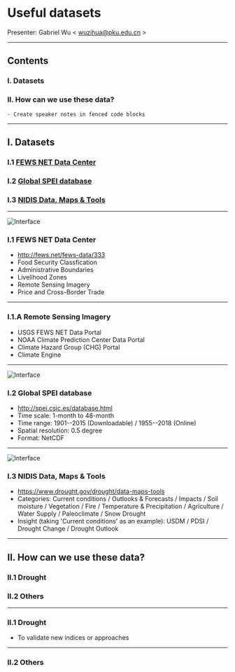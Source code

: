 

<Head>
  <title>Useful Datasets</title>
</Head>

# Useful datasets

Presenter: Gabriel Wu < <wuzihua@pku.edu.cn> >

---

## Contents

### I. Datasets

### II. How can we use these data?

```notes
- Create speaker notes in fenced code blocks
```

---

## I. Datasets

### I.1 [FEWS NET Data Center](http://fews.net/fews-data/333)
### I.2 [Global SPEI database](http://spei.csic.es/database.html)
### I.3 [NIDIS Data, Maps & Tools](https://www.drought.gov/drought/data-maps-tools)

---


![Interface](./static/fews.png)

### I.1 FEWS NET Data Center

- <http://fews.net/fews-data/333>
- Food Security Classfication
- Administrative Boundaries
- Livelihood Zones
- Remote Sensing Imagery
- Price and Cross-Border Trade

---

### I.1.A Remote Sensing Imagery

- USGS FEWS NET Data Portal
- NOAA Climate Prediction Center Data Portal
- Climate Hazard Group (CHG) Portal
- Climate Engine

---


![Interface](./static/spei.gif)

### I.2 Global SPEI database

- <http://spei.csic.es/database.html>
- Time scale: 1-month to 48-month
- Time range: 1901--2015 (Downloadable) / 1955--2018 (Online)
- Spatial resolution: 0.5 degree
- Format: NetCDF

---


![Interface](./static/nidis.png)

### I.3 NIDIS Data, Maps & Tools

- <https://www.drought.gov/drought/data-maps-tools>
- Categories: Current conditions / Outlooks & Forecasts / Impacts / Soil moisture / Vegetation / Fire / Temperature & Precipitation / Agriculture / Water Supply / Paleoclimate / Snow Drought
- Insight (taking 'Current conditions' as an example): USDM / PDSI / Drought Change / Drought Outlook

---

## II. How can we use these data?

### II.1 Drought
### II.2 Others

---

### II.1 Drought

- To validate new indices or approaches

---

### II.2 Others